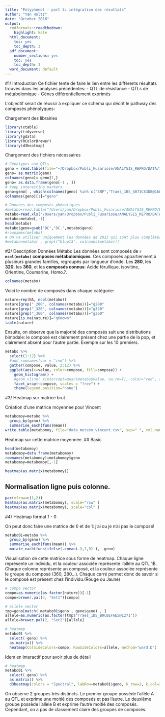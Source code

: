 ```yaml
---
title: "Polyphénol - part 3: intégration des résultats"
author: "Yan Holtz"
date: "October 2016"
output:
  rmdformats::readthedown:
    highlight: kate
  html_document:
    toc: yes
    toc_depth: 3
  pdf_document:
    number_sections: yes
    toc: yes
    toc_depth: 3
  word_document: default
---
```




[//]: =========================================================================================================================
#1/ Introduction
Ce fichier tente de faire le lien entre les différents résultats trouvés dans les analyses précédentes:
  - QTL de résistance
  - QTLs de métabolomique
  - Gènes différentiellement exprimés
  
L'objectif serait de réussir à expliquer ce schéma qui décrit le pathway des composés phénolyques:

Chargement des librairies
```r
library(xtable)
library(tidyverse)
library(gdata)
library(RColorBrewer)
library(d3heatmap)
```

Chargement des fichiers nécessaires
```r

# Génotypes aux QTLs
geno = read.table(file="~/Dropbox/Publi_Fusariose/ANALYSIS_REPRO/DATA/fichier_genotypage_QTL.csv", sep = ";" , header = F, na.strings = "-")
geno= as.matrix(geno)
colnames(geno)= geno[1,]
geno= as.data.frame(geno[-1 , ])
# keep interesting markers
geno=geno[ , which(colnames(geno) %in% c("SNP","Traes_1BS_4073CE3DB@1683", "Traes_1BS_B9CBEFAE5@1271","Traes_5AL_99116D900@696"))]
colnames(geno)[1]="geno"

# Données des composés phénoliques
#metabo=read.table("/Users/yan/Dropbox/Publi_Fusariose/ANALYSIS_REPRO/DATA/PHENOTYPE/phenotypage_all_metabolomique.csv", sep=";", header=T, row.names = 1)
metabo=read.xls("/Users/yan/Dropbox/Publi_Fusariose/ANALYSIS_REPRO/DATA/PHENOTYPE/Metabolomique_Data.xlsx", sheet = 1, header = TRUE) 
metabo=metabo[,-1]
head(metabo)
metabo$geno=gsub("DC","DC.",metabo$geno)
#rownames(metabo)
# On va utiliser uniquement les données de 2013 qui sont plus complètes.
#metabo=metabo[ , grepl("blup13", colnames(metabo))]
```






[//]: =========================================================================================================================
#2/ Description Données Métabo
Les données sont composés de **`r ncol(metabo)` composés métabolomiques**. Ces composés appartiennent à plusieurs grandes familles, regroupés par longueur d'onde. Les **280**, les **320**, les **360**, et les **composés connus**: Acide férullique, isovitine, Orientine, Coumarine, Homo.?.
```r
colnames(metabo)
```
Voici le nombre de composés dans chaque catégorie:
```r
nature=rep(NA, ncol(metabo))
nature[grep("_280", colnames(metabo))]="g280"
nature[grep("_320", colnames(metabo))]="g320"
nature[grep("_360", colnames(metabo))]="g360"
nature[is.na(nature)]="gKnown"
table(nature)
```
Ensuite, on observe que la majorité des composés suit une distributions bimodale: le composé est clairement présent chez une partie de la pop, et clairement absent pour l'autre partie. Exemple sur les 10 premiers.
```r
metabo %>%
  select(1:12) %>%
  #add_rownames(var = "ind") %>%
  gather(compose, value, 2:12) %>%
  ggplot(aes(x=value, color=compose, fill=compose)) + 
    geom_histogram() + 
    #geom_vline( xintercept=mean(metabo$value, na.rm=T), color="red", size=1) +
    facet_wrap(~compose, scales = "free") +
    theme(legend.position="none")
```





[//]: =========================================================================================================================
#3/ Heatmap sur matrice brut

Création d'une matrice moyennée pour Vincent
```r
metabomoy=metabo %>%
  group_by(geno) %>%
  summarise_each(funs(mean))
write.table(metabomoy, file="data_metabo_vincent.csv", sep=" ", col.names = T, row.names = F)
```

Heatmap sur cette matrice moyennée.
## Basic
```r
head(metabomoy)
metabomoy=data.frame(metabomoy)
rownames(metabomoy)=metabomoy$geno
metabomoy=metabomoy[,-1]

heatmap(as.matrix(metabomoy))
```

## Normalisation ligne puis colonne.
```r
par(mfrow=c(1,2))
heatmap(as.matrix(metabomoy), scale="row" )
heatmap(as.matrix(metabomoy), scale="col" )
```













[//]: =========================================================================================================================
#4/ Heatmap format 1 - 0

On peut donc faire une matrice de 0 et de 1: j'ai ou je n'ai pas le composé!
```r
metabo01=metabo %>%
  group_by(geno) %>%
  summarise_each(funs(mean)) %>%
  mutate_each(funs(ifelse(.>mean(.),1,0) ), -geno)
```



Visualisation de cette matrice sous forme de heatmap. Chaque ligne représente un individu, et la couleur associée représente l'allèle au QTL 1B. Chaque colonne représente un composé, et la couleur associée représente le groupe du composé (360, 280...). Chaque carré permet donc de savoir si le composé est présent chez l'individu.(Rouge ou Jaune)
```r
# compo vector
compo=as.numeric(as.factor(nature))[-1]
compo=brewer.pal(4, "Set1")[compo]

# allele vector
tmp=geno[match( metabo01$geno , geno$geno) , ]
allele=as.numeric(as.factor(tmp$"Traes_1BS_B9CBEFAE5@1271"))
allele=brewer.pal(2, "Set2")[allele]

# heatmap
metabo01 %>%
  select(-geno) %>%
  as.matrix() %>%
  heatmap(ColSideColors=compo, RowSideColors=allele, method="ward.D")
```

Idem en interactif pour avoir plus de détail
```r
# heatmap
metabo01 %>%
  select(-geno) %>%
  as.matrix() %>%
  d3heatmap(colors = "Spectral", labRow=metabo01$geno, k_row=2, k_col=2) 
```

On observe 2 groupes très distincts. Le premier groupe possède l'allèle A au QTL et exprime une moitié des composés et pas l'autre. Le deuxième groupe possède l'allèle B et exprime l'autre moitié des composés. Cependant, on a pas de classement claire des groupes de composés.



